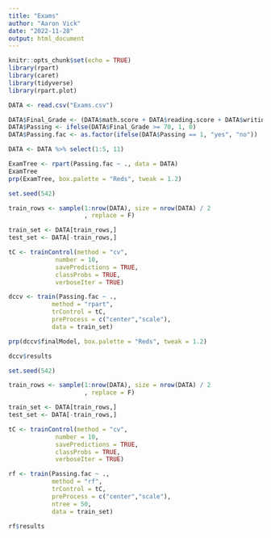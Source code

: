 ---
title: "Exams"
author: "Aaron Vick"
date: "2022-11-28"
output: html_document
---

```{r setup, include=FALSE}
knitr::opts_chunk$set(echo = TRUE)
library(rpart)
library(caret)
library(tidyverse)
library(rpart.plot)
```

```{r data gathering}

DATA <- read.csv("Exams.csv")

DATA$Final_Grade <- (DATA$math.score + DATA$reading.score + DATA$writing.score) / 3
DATA$Passing <- ifelse(DATA$Final_Grade >= 70, 1, 0)
DATA$Passing.fac <- as.factor(ifelse(DATA$Passing == 1, "yes", "no"))

DATA <- DATA %>% select(1:5, 11)

```

```{r decision tree}

ExamTree <- rpart(Passing.fac ~ ., data = DATA)
ExamTree
prp(ExamTree, box.palette = "Reds", tweak = 1.2)

```

```{r decision tree with cross validation}

set.seed(542)

train_rows <- sample(1:nrow(DATA), size = nrow(DATA) / 2
                     , replace = F)

train_set <- DATA[train_rows,]
test_set <- DATA[-train_rows,]

tC <- trainControl(method = "cv", 
             number = 10, 
             savePredictions = TRUE, 
             classProbs = TRUE, 
             verboseIter = TRUE)

dccv <- train(Passing.fac ~ ., 
            method = "rpart", 
            trControl = tC, 
            preProcess = c("center","scale"), 
            data = train_set)

prp(dccv$finalModel, box.palette = "Reds", tweak = 1.2)

dccv$results

```


```{r random forest}

set.seed(542)

train_rows <- sample(1:nrow(DATA), size = nrow(DATA) / 2
                     , replace = F)

train_set <- DATA[train_rows,]
test_set <- DATA[-train_rows,]

tC <- trainControl(method = "cv", 
             number = 10, 
             savePredictions = TRUE, 
             classProbs = TRUE, 
             verboseIter = TRUE)

rf <- train(Passing.fac ~ ., 
            method = "rf", 
            trControl = tC, 
            preProcess = c("center","scale"), 
            ntree = 50,
            data = train_set)

rf$results

```

